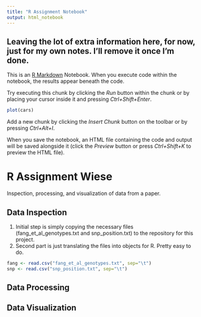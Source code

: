 ```yaml
---
title: "R Assignment Notebook"
output: html_notebook
---
```

## Leaving the lot of extra information here, for now, just for my own notes.  I'll remove it once I'm done.

This is an [R Markdown](http://rmarkdown.rstudio.com) Notebook. When you execute code within the notebook, the results appear beneath the code. 

Try executing this chunk by clicking the *Run* button within the chunk or by placing your cursor inside it and pressing *Ctrl+Shift+Enter*. 

```r
plot(cars)
```

Add a new chunk by clicking the *Insert Chunk* button on the toolbar or by pressing *Ctrl+Alt+I*.

When you save the notebook, an HTML file containing the code and output will be saved alongside it (click the *Preview* button or press *Ctrl+Shift+K* to preview the HTML file).

# R Assignment Wiese

Inspection, processing, and visualization of data from a paper.

## Data Inspection
1. Initial step is simply copying the necessary files (fang_et_al_genotypes.txt and snp_position.txt) to the repository for this project.
2. Second part is just translating the files into objects for R.  Pretty easy to do.

```r
fang <- read.csv("fang_et_al_genotypes.txt", sep="\t")
snp <- read.csv("snp_position.txt", sep="\t")
```

## Data Processing


## Data Visualization